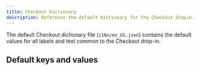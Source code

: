 ```yaml
---
title: Checkout Dictionary
description: Reference the default dictionary for the Checkout dropin.
---
```



The default Checkout dictionary file (`i18n/en_US.json`) contains the default values for all labels and text common to the Checkout drop-in.

## Default keys and values

<CodeInclude code={dictionary} title="en_US.json.d.ts" lang="ts" />
